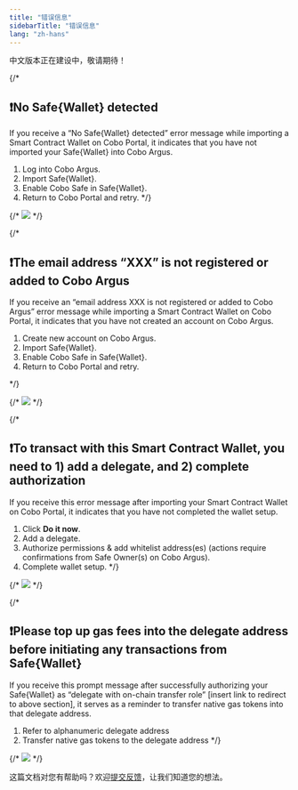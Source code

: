 ```yaml
---
title: "错误信息"
sidebarTitle: "错误信息"
lang: "zh-hans"
---
```


<Warning>中文版本正在建设中，敬请期待！</Warning>

{/*
## ❗No Safe&#123;Wallet&#125; detected

If you receive a “No Safe&#123;Wallet&#125; detected” error message while importing a Smart Contract Wallet on Cobo Portal, it indicates that you have not imported your Safe&#123;Wallet&#125; into Cobo Argus.
1. Log into Cobo Argus.
2. Import Safe&#123;Wallet&#125;.
3. Enable Cobo Safe in Safe&#123;Wallet&#125;.
4. Return to Cobo Portal and retry.
*/}

{/* <img src="/cn/images/smart-contract-wallet/scw-error-message-1.png"/> */}


{/*

## ❗The email address “XXX” is not registered or added to Cobo Argus

If you receive an “email address XXX is not registered or added to Cobo Argus” error message while importing a Smart Contract Wallet on Cobo Portal, it indicates that you have not created an account on Cobo Argus.
1. Create new account on Cobo Argus.
2. Import Safe&#123;Wallet&#125;.
3. Enable Cobo Safe in Safe&#123;Wallet&#125;.
4. Return to Cobo Portal and retry.

*/}

{/* <img src="/cn/images/smart-contract-wallet/scw-error-message-2.png"/> */}


{/*
## ❗To transact with this Smart Contract Wallet, you need to 1) add a delegate, and 2) complete authorization

If you receive this error message after importing your Smart Contract Wallet on Cobo Portal, it indicates that you have not completed the wallet setup.
1. Click **Do it now**.
2. Add a delegate.
3. Authorize permissions & add whitelist address(es) (actions require confirmations from Safe Owner(s) on Cobo Argus).
4. Complete wallet setup.
*/}

{/* <img src="/cn/images/smart-contract-wallet/scw-error-message-3.png"/> */}

{/*
## ❗Please top up gas fees into the delegate address before initiating any transactions from Safe&#123;Wallet&#125;

If you receive this prompt message after successfully authorizing your Safe&#123;Wallet&#125; as “delegate with on-chain transfer role” [insert link to redirect to above section], it serves as a reminder to transfer native gas tokens into that delegate address.
1. Refer to alphanumeric delegate address
2. Transfer native gas tokens to the delegate address
*/}

{/* <img src="/cn/images/smart-contract-wallet/scw-error-message-4.png"/> */}



<Tip>这篇文档对您有帮助吗？欢迎[提交反馈](https://forms.zohopublic.com/cobo/form/DocumentFeedbackForm/formperma/QvLOhxJv1_JMsJ-1dleZ8Itb_7rzN-LtgvsDdxosoVI?referrername=manuals)，让我们知道您的想法。</Tip>